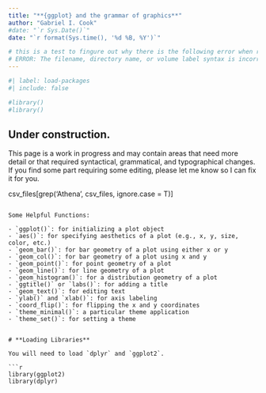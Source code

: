 ```yaml
---
title: "**{ggplot} and the grammar of graphics**"
author: "Gabriel I. Cook"
#date: "`r Sys.Date()`"
date: "`r format(Sys.time(), '%d %B, %Y')`"

# this is a test to fingure out why there is the following error when rendering many quarto files:
# ERROR: The filename, directory name, or volume label syntax is incorrect. (os error 123)
---
```


```r
#| label: load-packages
#| include: false

#library()
#library()
```

::: callout-important
## Under construction. 

This page is a work in progress and may contain areas that need more detail or that required syntactical, grammatical, and typographical changes. If you find some part requiring some editing, please let me know so I can fix it for you.

:::




csv_files[grep('Athena', csv_files, ignore.case = T)]

```

Some Helpful Functions:

- `ggplot()`: for initializing a plot object
- `aes()`: for specifying aesthetics of a plot (e.g., x, y, size, color, etc.)
- `geom_bar()`: for bar geometry of a plot using either x or y
- `geom_col()`: for bar geometry of a plot using x and y
- `geom_point()`: for point geometry of a plot
- `geom_line()`: for line geometry of a plot
- `geom_histogram()`: for a distribution geometry of a plot
- `ggtitle()` or `labs()`: for adding a title
- `geom_text()`: for editing text
- `ylab()` and `xlab()`: for axis labeling
- `coord_flip()`: for flipping the x and y coordinates  
- `theme_minimal()`: a particular theme application
- `theme_set()`: for setting a theme


# **Loading Libraries**

You will need to load `dplyr` and `ggplot2`.

```r
library(ggplot2)
library(dplyr)
```
